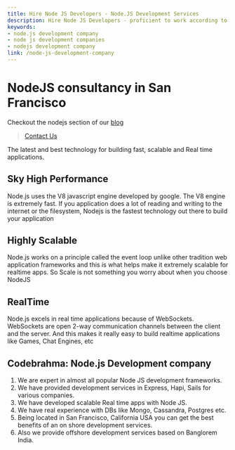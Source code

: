 ```yaml
---
title: Hire Node JS Developers - Node.JS Development Services
description: Hire Node JS Developers - proficient to work according to your requirements at Codebrahma. We are expert in almost all popular Node JS development frameworks.
keywords:
- node.js development company
- node js development companies
- nodejs development company
link: /node-js-development-company
---
```


# NodeJS consultancy in San Francisco

Checkout the nodejs section of our [blog](/tag/node-js)

> [Contact Us](/contact)

The latest and best technology for building fast, scalable and Real time applications.

## Sky High Performance
Node.js uses the V8 javascript engine developed by google. The V8 engine is extremely fast. If you application does a lot of reading and writing to the internet or the filesystem, Nodejs is the fastest technology out there to build your application

## Highly Scalable
Node.js works on a principle called the event loop unlike other tradition web application frameworks and this is what helps make it extremely scalable for realtime apps. So Scale is not something you worry about when you choose NodeJS

## RealTime
Node.js excels in real time applications because of WebSockets. WebSockets are open 2-way communication channels between the client and the server. And this makes it really easy to build realtime applications like Games, Chat Engines, etc

## Codebrahma: Node.js Development company
1. We are expert in almost all popular Node JS development frameworks.
2. We have provided development services in Express, Hapi, Sails for various companies.
3. We have developed scalable Real time apps with Node JS.
4. We have real experience with DBs like Mongo, Cassandra, Postgres etc.
5. Being located in San Francisco, California USA you can get the best benefits of an on shore development services.
6. Also we provide offshore development services based on Banglorem India.
